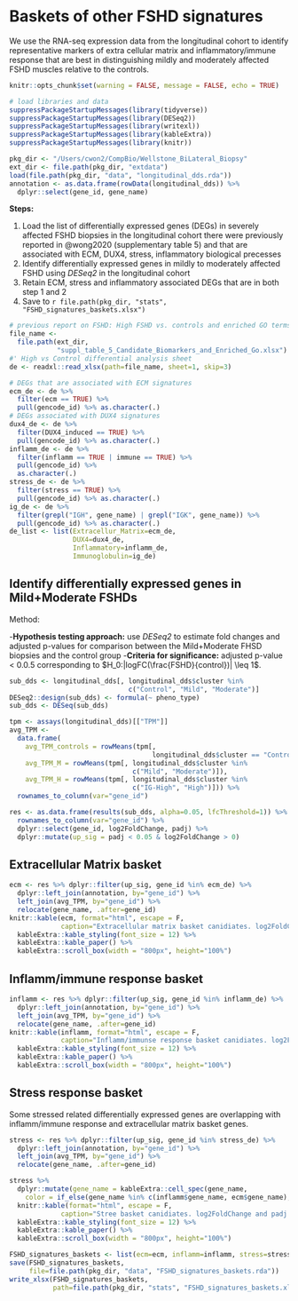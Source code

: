 # Baskets of other FSHD signatures {#appendixC-other-baskets}

We use the RNA-seq expression data from the longitudinal cohort to identify representative markers of extra cellular matrix and inflammatory/immune response that are best in distinguishing mildly and moderately affected FSHD muscles relative to the controls. 


```r
knitr::opts_chunk$set(warning = FALSE, message = FALSE, echo = TRUE) 
```

```r
# load libraries and data
suppressPackageStartupMessages(library(tidyverse))
suppressPackageStartupMessages(library(DESeq2))
suppressPackageStartupMessages(library(writexl))
suppressPackageStartupMessages(library(kableExtra))
suppressPackageStartupMessages(library(knitr))

pkg_dir <- "/Users/cwon2/CompBio/Wellstone_BiLateral_Biopsy"
ext_dir <- file.path(pkg_dir, "extdata")
load(file.path(pkg_dir, "data", "longitudinal_dds.rda"))
annotation <- as.data.frame(rowData(longitudinal_dds)) %>%
  dplyr::select(gene_id, gene_name)
```

__Steps:__

1. Load the list of differentially expressed genes (DEGs) in severely affected FSHD biopsies in the longitudinal cohort there were previously reported in @wong2020 (supplementary table 5) and that are associated with ECM, DUX4, stress, inflammatory biological precesses
2. Identify differentially expressed genes in mildly to moderately affected FSHD using _DESeq2_ in the longitudinal cohort
3. Retain ECM, stress and inflammatory associated DEGs that are in both step 1 and 2
4. Save to `r file.path(pkg_dir, "stats", "FSHD_signatures_baskets.xlsx")`

```r
# previous report on FSHD: High FSHD vs. controls and enriched GO terms
file_name <- 
  file.path(ext_dir, 
            "suppl_table_5_Candidate_Biomarkers_and_Enriched_Go.xlsx")
#' High vs Control differential analysis sheet
de <- readxl::read_xlsx(path=file_name, sheet=1, skip=3)

# DEGs that are associated with ECM signatures
ecm_de <- de %>% 
  filter(ecm == TRUE) %>% 
  pull(gencode_id) %>% as.character(.)
# DEGs associated with DUX4 signatures
dux4_de <- de %>% 
  filter(DUX4_induced == TRUE) %>% 
  pull(gencode_id) %>% as.character(.)
inflamm_de <- de %>% 
  filter(inflamm == TRUE | immune == TRUE) %>% 
  pull(gencode_id) %>% 
  as.character(.)
stress_de <- de %>% 
  filter(stress == TRUE) %>% 
  pull(gencode_id) %>% as.character(.)
ig_de <- de %>% 
  filter(grepl("IGH", gene_name) | grepl("IGK", gene_name)) %>%
  pull(gencode_id) %>% as.character(.)
de_list <- list(Extracellur_Matrix=ecm_de, 
                DUX4=dux4_de,
                Inflammatory=inflamm_de,
                Immunoglobulin=ig_de)
```

## Identify differentially expressed genes in Mild+Moderate FSHDs

Method:

-__Hypothesis testing approach:__ use _DESeq2_ to estimate fold changes and adjusted p-values for comparison between the Mild+Moderate FHSD biopsies and the control group
-__Criteria for significance:__ adjusted p-value < 0.0.5 corresponding to $H_0:|logFC(\frac{FSHD}{control})| \leq 1$.

```r
sub_dds <- longitudinal_dds[, longitudinal_dds$cluster %in% 
                              c("Control", "Mild", "Moderate")]
DESeq2::design(sub_dds) <- formula(~ pheno_type)
sub_dds <- DESeq(sub_dds)

tpm <- assays(longitudinal_dds)[["TPM"]]
avg_TPM <- 
  data.frame(
    avg_TPM_controls = rowMeans(tpm[,
                                    longitudinal_dds$cluster == "Control"]),
    avg_TPM_M = rowMeans(tpm[, longitudinal_dds$cluster %in% 
                               c("Mild", "Moderate")]),
    avg_TPM_H = rowMeans(tpm[, longitudinal_dds$cluster %in% 
                               c("IG-High", "High")])) %>%
  rownames_to_column(var="gene_id")

res <- as.data.frame(results(sub_dds, alpha=0.05, lfcThreshold=1)) %>%
  rownames_to_column(var="gene_id") %>%
  dplyr::select(gene_id, log2FoldChange, padj) %>%
  dplyr::mutate(up_sig = padj < 0.05 & log2FoldChange > 0) 
```

## Extracellular Matrix basket
```r
ecm <- res %>% dplyr::filter(up_sig, gene_id %in% ecm_de) %>%
  dplyr::left_join(annotation, by="gene_id") %>% 
  left_join(avg_TPM, by="gene_id") %>%
  relocate(gene_name, .after=gene_id)
knitr::kable(ecm, format="html", escape = F,
             caption="Extracellular matrix basket canidiates. log2FoldChange and padj rendered by the comparison of Mild+Moderate vs. Controls. Columns `Avg_TPM_M` and `avg_TPM_H` are the average TPM of Mild+Moderate and High+IG-High, respectively.") %>%
  kableExtra::kable_styling(font_size = 12) %>%
  kableExtra::kable_paper() %>%
  kableExtra::scroll_box(width = "800px", height="100%")
```

## Inflamm/immune response basket
```r
inflamm <- res %>% dplyr::filter(up_sig, gene_id %in% inflamm_de) %>%
  dplyr::left_join(annotation, by="gene_id") %>%
  left_join(avg_TPM, by="gene_id") %>%
  relocate(gene_name, .after=gene_id)
knitr::kable(inflamm, format="html", escape = F,
             caption="Inflamm/immunse response basket canidiates. log2FoldChange and padj rendered by the comparison Mild+Moderate vs. Controls. Avg_TPM_M and avg_TPM_H are the average TPM of Mild+Moderate and High+IG-High, respectively. ") %>%
  kableExtra::kable_styling(font_size = 12) %>%
  kableExtra::kable_paper() %>%
  kableExtra::scroll_box(width = "800px", height="100%")
```
## Stress response basket
Some stressed related differentially expressed genes are overlapping with inflamm/immune response and extracellular matrix basket genes.
```r
stress <- res %>% dplyr::filter(up_sig, gene_id %in% stress_de) %>%
  dplyr::left_join(annotation, by="gene_id") %>%
  left_join(avg_TPM, by="gene_id") %>%
  relocate(gene_name, .after=gene_id)

stress %>% 
  dplyr::mutate(gene_name = kableExtra::cell_spec(gene_name, 
    color = if_else(gene_name %in% c(inflamm$gene_name, ecm$gene_name), "blue", "green"))) %>%
  knitr::kable(format="html", escape = F,
             caption="Stree basket canidiates. log2FoldChange and padj rendered by the comparison Mild+Moderate vs. Controls. Blue reprepsents genes associated with ECM or inflamm/immune response and green are exclusively stress related. Avg_TPM_M and avg_TPM_H are the average TPM of Mild+Moderate and High+IG-High, respectively.") %>%
  kableExtra::kable_styling(font_size = 12) %>%
  kableExtra::kable_paper() %>%
  kableExtra::scroll_box(width = "800px", height="100%")
```

```r
FSHD_signatures_baskets <- list(ecm=ecm, inflamm=inflamm, stress=stress)
save(FSHD_signatures_baskets, 
     file=file.path(pkg_dir, "data", "FSHD_signatures_baskets.rda"))
write_xlsx(FSHD_signatures_baskets, 
           path=file.path(pkg_dir, "stats", "FSHD_signatures_baskets.xlsx"))
```
